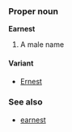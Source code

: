 ===Proper noun===
'''Earnest'''

#A male name

====Variant====
*[[Ernest]]

===See also===
*[[earnest]]